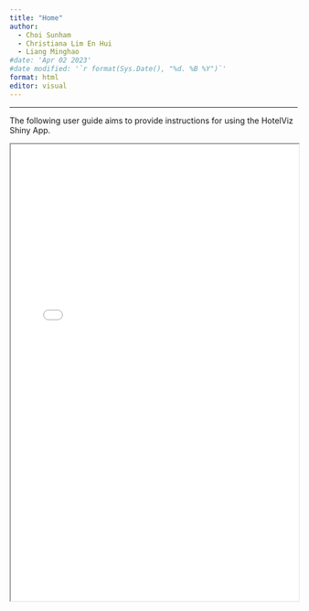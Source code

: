 ```yaml
---
title: "Home"
author:
  - Choi Sunham
  - Christiana Lim En Hui
  - Liang Minghao
#date: 'Apr 02 2023'
#date modified: '`r format(Sys.Date(), "%d. %B %Y")`'
format: html
editor: visual
---
```


---
The following user guide aims to provide instructions for using the HotelViz Shiny App.

<iframe width="100%" height="800" src="App User Guide.pdf">